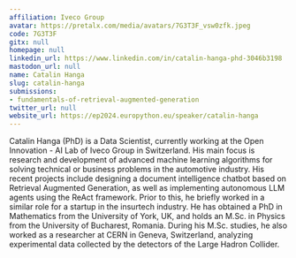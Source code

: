 ```yaml
---
affiliation: Iveco Group
avatar: https://pretalx.com/media/avatars/7G3T3F_vsw0zfk.jpeg
code: 7G3T3F
gitx: null
homepage: null
linkedin_url: https://www.linkedin.com/in/catalin-hanga-phd-3046b3198
mastodon_url: null
name: Catalin Hanga
slug: catalin-hanga
submissions:
- fundamentals-of-retrieval-augmented-generation
twitter_url: null
website_url: https://ep2024.europython.eu/speaker/catalin-hanga
---
```


Catalin Hanga (PhD) is a Data Scientist, currently working at the Open Innovation - AI Lab of Iveco Group in Switzerland. His main focus is research and development of advanced machine learning algorithms for solving technical or business problems in the automotive industry. His recent projects include designing a document intelligence chatbot based on Retrieval Augmented Generation, as well as implementing autonomous LLM agents using the ReAct framework. Prior to this, he briefly worked in a similar role for a startup in the insurtech industry. He has obtained a PhD in Mathematics from the University of York, UK, and holds an M.Sc. in Physics from the University of Bucharest, Romania. During his M.Sc. studies, he also worked as a researcher at CERN in Geneva, Switzerland, analyzing experimental data collected by the detectors of the Large Hadron Collider.
